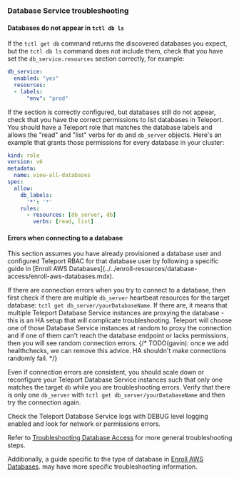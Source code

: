### Database Service troubleshooting

#### Databases do not appear in `tctl db ls`

If the `tctl get db` command returns the discovered databases you expect, but
the `tctl db ls` command does not include them, check that you have set the 
`db_service.resources` section correctly, for example:

```yaml
db_service:
  enabled: "yes"
  resources:
  - labels:
      "env": "prod"
```

If the section is correctly configured, but databases still do not appear,
check that you have the correct permissions to list databases in Teleport.
You should have a Teleport role that matches the database labels and allows
the "read" and "list" verbs for `db` and `db_server` objects.
Here's an example that grants those permissions for every database in your
cluster:

```yaml
kind: role
version: v6
metadata:
  name: view-all-databases
spec:
  allow:
    db_labels:
      '*': '*'
    rules:
      - resources: [db_server, db]
        verbs: [read, list]
```

#### Errors when connecting to a database

<Notice type="note">
This section assumes you have already provisioned a database user and configured
Teleport RBAC for that database user by following a specific guide in 
[Enroll AWS Databases](../../enroll-resources/database-access/enroll-aws-databases.mdx).
</Notice>

If there are connection errors when you try to connect to a database, then
first check if there are multiple `db_server` heartbeat resources for the target
database: `tctl get db_server/yourDatabaseName`.
If there are, it means that multiple Teleport Database Service instances are
proxying the database - this is an HA setup that will complicate
troubleshooting.
Teleport will choose one of those Database Service instances at random to proxy
the connection and if one of them can't reach the database endpoint or lacks 
permissions, then you will see random connection errors.
{/* TODO(gavin): once we add healthchecks, we can remove this advice. HA shouldn't make connections randomly fail. */}

Even if connection errors are consistent, you should scale down or reconfigure
your Teleport Database Service instances such that only one matches the target `db`
while you are troubleshooting errors.
Verify that there is only one `db_server` with `tctl get db_server/yourDatabaseName`
and then try the connection again.

Check the Teleport Database Service logs with DEBUG level logging enabled and
look for network or permissions errors.

Refer to
[Troubleshooting Database Access](../../enroll-resources/database-access/troubleshooting.mdx)
for more general troubleshooting steps.

Additionally, a guide specific to the type of database in
[Enroll AWS Databases](../../enroll-resources/database-access/enroll-aws-databases.mdx).
may have more specific troubleshooting information.
